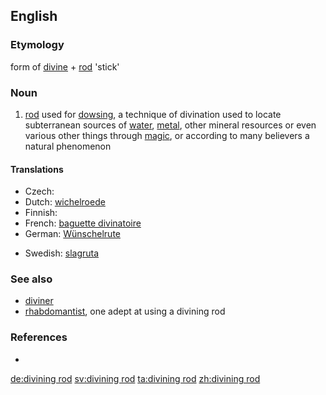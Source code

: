 {{wikipedia}}
==English==

===Etymology===
form of [[divine]] + [[rod]] 'stick'

===Noun===
{{en-noun}}

# [[rod]] used for [[dowsing]], a technique of divination used to locate subterranean sources of [[water]], [[metal]], other mineral resources or even various other things through [[magic]], or according to many believers a natural phenomenon

====Translations====
{{trans-top|rod used for dowsing}}
* Czech: {{t-|cs|virgule|f}}
* Dutch: [[wichelroede]]
* Finnish: {{t-|fi|taikavarpu}}
* French: [[baguette divinatoire]] {{f}}
* German: [[Wünschelrute]]
{{trans-mid}}
* Swedish: [[slagruta]]
{{trans-bottom}}

===See also===
* [[diviner]]
* [[rhabdomantist]], one adept at using a divining rod

===References===
* {{R:Websters}}

[[de:divining rod]]
[[sv:divining rod]]
[[ta:divining rod]]
[[zh:divining rod]]